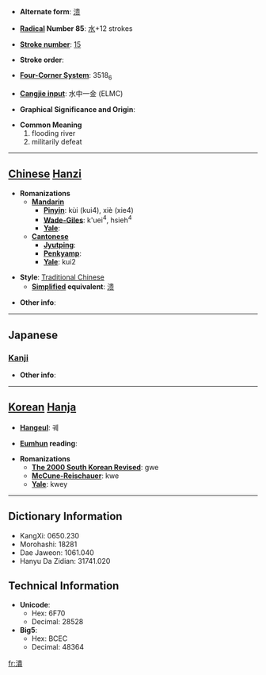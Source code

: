 * '''Alternate form''': [[溃]]

* '''[[Wiktionary:Chinese radical index| Radical]] Number 85''': [[Wiktionary:Chinese radical index 水|水]]+12 strokes

* '''[[Wiktionary:Chinese total strokes index|Stroke number]]''': [[Wiktionary:Chinese total strokes index 15|15]]

* '''Stroke order''': 

* '''[[Wiktionary:Chinese four corner index|Four-Corner System]]''': 3518<sub>6</sub>

* '''[[Wiktionary:Chinese Cangjie index|Cangjie input]]''': 水中一金 (ELMC)

* '''Graphical Significance and Origin''': 

* '''Common Meaning'''
*#flooding river
*# militarily defeat


----

== [[Chinese]] [[Hanzi]] ==

* '''Romanizations'''
** '''[[Mandarin]]'''
*** '''[[Pinyin]]''': kùi (kui4), xiè (xie4)
*** '''[[Wade-Giles]]''': k'uei<sup>4</sup>, hsieh<sup>4</sup>
*** '''[[Yale]]''': 
** '''[[Cantonese]]'''
*** '''[[Jyutping]]''':
*** '''[[Penkyamp]]''': 
*** '''[[Yale]]''': kui2

* '''Style''': [[Traditional Chinese]] 
** '''[[Simplified Chinese|Simplified]] equivalent''': [[溃]]

* '''Other info''': 

----

==Japanese==
===[[Kanji]]===
{{kanji|on readings=[[かい]] (kai), [[え]] (e)
|kun readings=[[ついえる]] (tsuieru), [[つぶれ]] (tsubure)
}}

* '''Other info''':  

----

== [[Korean]] [[Hanja]] ==

* '''[[Hangeul]]''': 궤

* '''[[Eumhun]] reading''': 

* '''Romanizations'''
** '''[[The 2000 South Korean Revised Romanization|The 2000 South Korean Revised]]''': gwe
** '''[[McCune-Reischauer]]''': kwe
** '''[[Yale]]''': kwey

----

== Dictionary Information ==

* KangXi: 0650.230
* Morohashi: 18281
* Dae Jaweon: 1061.040
* Hanyu Da Zidian: 31741.020

== Technical Information ==

* '''Unicode''':
** Hex: 6F70
** Decimal: 28528
* '''Big5''':
** Hex: BCEC
** Decimal: 48364

[[fr:潰]]